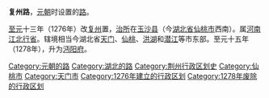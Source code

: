 '''复州路'''，[[元朝|元朝]]时设置的[[路_(行政区划)|路]]。

[[至元_(忽必烈)|至元]]十三年（1276年）改[[复州_(湖北)|复州]]置，[[治所|治所]]在[[玉沙县|玉沙县]]（今[[湖北省|湖北省]][[仙桃市|仙桃市]]西南）。属[[河南江北行省|河南江北行省]]。辖境相当今湖北省[[天门市|天门]]、[[仙桃市|仙桃]]、[[洪湖市|洪湖]]和[[潜江|潜江]]等市东部。至元十五年（1278年），升为[[沔阳府|沔阳府]]。 

{{元朝行政区划|nocat}}
{{元朝行政区划小作品}}
[[Category:元朝的路|Category:元朝的路]]
[[Category:湖北的路|Category:湖北的路]]
[[Category:荆州行政区划史|Category:荆州行政区划史]]
[[Category:仙桃市|Category:仙桃市]]
[[Category:天门市|Category:天门市]]
[[Category:1276年建立的行政区划|Category:1276年建立的行政区划]]
[[Category:1278年废除的行政区划|Category:1278年废除的行政区划]]